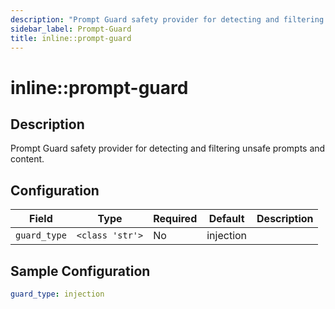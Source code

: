 ```yaml
---
description: "Prompt Guard safety provider for detecting and filtering unsafe prompts and content."
sidebar_label: Prompt-Guard
title: inline::prompt-guard
---
```


# inline::prompt-guard

## Description

Prompt Guard safety provider for detecting and filtering unsafe prompts and content.

## Configuration

| Field | Type | Required | Default | Description |
|-------|------|----------|---------|-------------|
| `guard_type` | `<class 'str'>` | No | injection |  |

## Sample Configuration

```yaml
guard_type: injection
```
